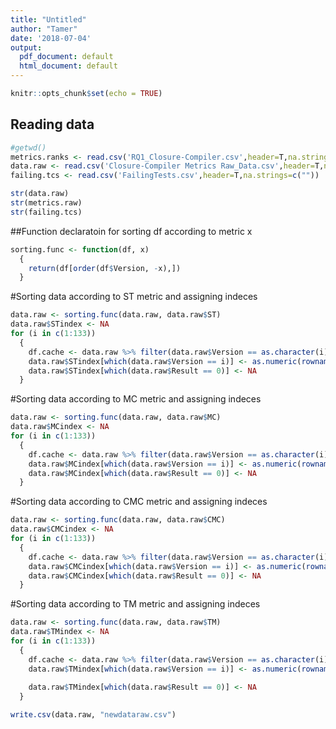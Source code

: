 ---
title: "Untitled"
author: "Tamer"
date: '2018-07-04'
output:
  pdf_document: default
  html_document: default
---

```{r setup, include=FALSE}
knitr::opts_chunk$set(echo = TRUE)
```

## Reading data

```{r}
#getwd()
metrics.ranks <- read.csv('RQ1_Closure-Compiler.csv',header=T,na.strings=c(""))
data.raw <- read.csv('Closure-Compiler Metrics Raw_Data.csv',header=T,na.strings=c(""))
failing.tcs <- read.csv('FailingTests.csv',header=T,na.strings=c(""))

str(data.raw)
str(metrics.raw)
str(failing.tcs)
```

##Function declaratoin for sorting df according to metric x
```{r}
sorting.func <- function(df, x)
  {
    return(df[order(df$Version, -x),])
  }
```

#Sorting data according to ST metric and assigning indeces
```{r}
data.raw <- sorting.func(data.raw, data.raw$ST)
data.raw$STindex <- NA
for (i in c(1:133))
  {
    df.cache <- data.raw %>% filter(data.raw$Version == as.character(i))
    data.raw$STindex[which(data.raw$Version == i)] <- as.numeric(rownames(df.cache))/nrow(df.cache)
    data.raw$STindex[which(data.raw$Result == 0)] <- NA
  }
```

#Sorting data according to MC metric and assigning indeces
```{r}
data.raw <- sorting.func(data.raw, data.raw$MC)
data.raw$MCindex <- NA
for (i in c(1:133))
  {
    df.cache <- data.raw %>% filter(data.raw$Version == as.character(i))
    data.raw$MCindex[which(data.raw$Version == i)] <- as.numeric(rownames(df.cache))/nrow(df.cache)
    data.raw$MCindex[which(data.raw$Result == 0)] <- NA
  }
```


#Sorting data according to CMC metric and assigning indeces
```{r}
data.raw <- sorting.func(data.raw, data.raw$CMC)
data.raw$CMCindex <- NA
for (i in c(1:133))
  {
    df.cache <- data.raw %>% filter(data.raw$Version == as.character(i))
    data.raw$CMCindex[which(data.raw$Version == i)] <- as.numeric(rownames(df.cache))/nrow(df.cache)
    data.raw$CMCindex[which(data.raw$Result == 0)] <- NA
  }
```



#Sorting data according to TM metric and assigning indeces
```{r}
data.raw <- sorting.func(data.raw, data.raw$TM)
data.raw$TMindex <- NA
for (i in c(1:133))
  {
    df.cache <- data.raw %>% filter(data.raw$Version == as.character(i))
    data.raw$TMindex[which(data.raw$Version == i)] <- as.numeric(rownames(df.cache))/nrow(df.cache)
    
    data.raw$TMindex[which(data.raw$Result == 0)] <- NA
  }
```


```{r}
write.csv(data.raw, "newdataraw.csv")
```



